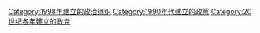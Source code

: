 {{Cat topic in year|topic=建立的政黨|year=1998}}

[[Category:1998年建立的政治组织|Category:1998年建立的政治组织]]
[[Category:1990年代建立的政黨|Category:1990年代建立的政黨]]
[[Category:20世纪各年建立的政党|Category:20世纪各年建立的政党]]